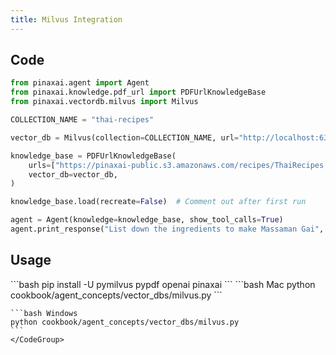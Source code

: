 ```yaml
---
title: Milvus Integration
---
```


## Code

```python cookbook/agent_concepts/vector_dbs/milvus.py
from pinaxai.agent import Agent
from pinaxai.knowledge.pdf_url import PDFUrlKnowledgeBase
from pinaxai.vectordb.milvus import Milvus

COLLECTION_NAME = "thai-recipes"

vector_db = Milvus(collection=COLLECTION_NAME, url="http://localhost:6333")

knowledge_base = PDFUrlKnowledgeBase(
    urls=["https://pinaxai-public.s3.amazonaws.com/recipes/ThaiRecipes.pdf"],
    vector_db=vector_db,
)

knowledge_base.load(recreate=False)  # Comment out after first run

agent = Agent(knowledge=knowledge_base, show_tool_calls=True)
agent.print_response("List down the ingredients to make Massaman Gai", markdown=True)
```

## Usage

<Steps>
  <Snippet file="create-venv-step.mdx" />

  <Step title="Install libraries">
    ```bash
    pip install -U pymilvus pypdf openai pinaxai
    ```
  </Step>

  <Step title="Run Agent">
    <CodeGroup>
    ```bash Mac
    python cookbook/agent_concepts/vector_dbs/milvus.py
    ```

    ```bash Windows
    python cookbook/agent_concepts/vector_dbs/milvus.py
    ```
    </CodeGroup>
  </Step>
</Steps>